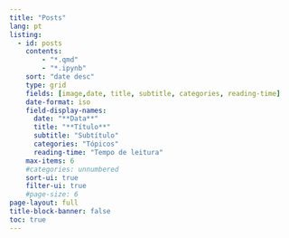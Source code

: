 ```yaml
---
title: "Posts"
lang: pt
listing:
  - id: posts
    contents: 
        - "*.qmd"
        - "*.ipynb"
    sort: "date desc"
    type: grid
    fields: [image,date, title, subtitle, categories, reading-time]
    date-format: iso
    field-display-names: 
      date: "**Data**"
      title: "**Título**"
      subtitle: "Subtítulo"
      categories: "Tópicos"
      reading-time: "Tempo de leitura"
    max-items: 6
    #categories: unnumbered
    sort-ui: true
    filter-ui: true
    #page-size: 6    
page-layout: full
title-block-banner: false
toc: true
---
```

::: {#posts}
:::